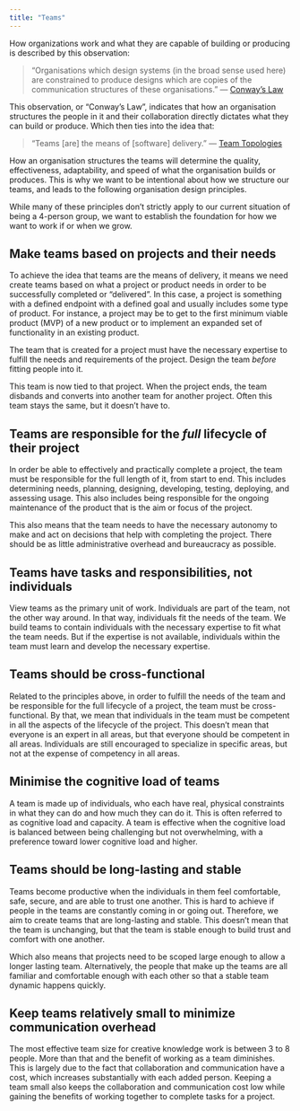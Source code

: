 ```yaml
---
title: "Teams"
---
```


How organizations work and what they are capable of building or
producing is described by this observation:

> "Organisations which design systems (in the broad sense used here) are
> constrained to produce designs which are copies of the communication
> structures of these organisations." --- [Conway's
> Law](https://en.wikipedia.org/wiki/Conway%27s_law)

This observation, or "Conway's Law", indicates that how an organisation
structures the people in it and their collaboration directly dictates
what they can build or produce. Which then ties into the idea that:

> "Teams \[are\] the means of \[software\] delivery." --- [Team
> Topologies](https://teamtopologies.com/)

How an organisation structures the teams will determine the quality,
effectiveness, adaptability, and speed of what the organisation builds
or produces. This is why we want to be intentional about how we
structure our teams, and leads to the following organisation design
principles.

::: callout-note
While many of these principles don't strictly apply to our current
situation of being a 4-person group, we want to establish the foundation
for how we want to work if or when we grow.
:::

## Make teams based on projects and their needs

To achieve the idea that teams are the means of delivery, it means we
need create teams based on what a project or product needs in order to
be successfully completed or "delivered". In this case, a project is
something with a defined endpoint with a defined goal and usually
includes some type of product. For instance, a project may be to get to
the first minimum viable product (MVP) of a new product or to implement
an expanded set of functionality in an existing product.

The team that is created for a project must have the necessary expertise
to fulfill the needs and requirements of the project. Design the team
*before* fitting people into it.

This team is now tied to that project. When the project ends, the team
disbands and converts into another team for another project. Often this
team stays the same, but it doesn't have to.

## Teams are responsible for the *full* lifecycle of their project

In order be able to effectively and practically complete a project, the
team must be responsible for the full length of it, from start to end.
This includes determining needs, planning, designing, developing,
testing, deploying, and assessing usage. This also includes being
responsible for the ongoing maintenance of the product that is the aim
or focus of the project.

This also means that the team needs to have the necessary autonomy to
make and act on decisions that help with completing the project. There
should be as little administrative overhead and bureaucracy as possible.

## Teams have tasks and responsibilities, not individuals

View teams as the primary unit of work. Individuals are part of the
team, not the other way around. In that way, individuals fit the needs
of the team. We build teams to contain individuals with the necessary
expertise to fit what the team needs. But if the expertise is not
available, individuals within the team must learn and develop the
necessary expertise.

## Teams should be cross-functional

Related to the principles above, in order to fulfill the needs of the
team and be responsible for the full lifecycle of a project, the team
must be cross-functional. By that, we mean that individuals in the team
must be competent in all the aspects of the lifecycle of the project.
This doesn't mean that everyone is an expert in all areas, but that
everyone should be competent in all areas. Individuals are still
encouraged to specialize in specific areas, but not at the expense of
competency in all areas.

## Minimise the cognitive load of teams

A team is made up of individuals, who each have real, physical
constraints in what they can do and how much they can do it. This is
often referred to as cognitive load and capacity. A team is effective
when the cognitive load is balanced between being challenging but not
overwhelming, with a preference toward lower cognitive load and higher.

## Teams should be long-lasting and stable

Teams become productive when the individuals in them feel comfortable,
safe, secure, and are able to trust one another. This is hard to achieve
if people in the teams are constantly coming in or going out. Therefore,
we aim to create teams that are long-lasting and stable. This doesn't
mean that the team is unchanging, but that the team is stable enough to
build trust and comfort with one another.

Which also means that projects need to be scoped large enough to allow a
longer lasting team. Alternatively, the people that make up the teams
are all familiar and comfortable enough with each other so that a stable
team dynamic happens quickly.

## Keep teams relatively small to minimize communication overhead

The most effective team size for creative knowledge work is between 3 to
8 people. More than that and the benefit of working as a team
diminishes. This is largely due to the fact that collaboration and
communication have a cost, which increases substantially with each added
person. Keeping a team small also keeps the collaboration and
communication cost low while gaining the benefits of working together to
complete tasks for a project.
